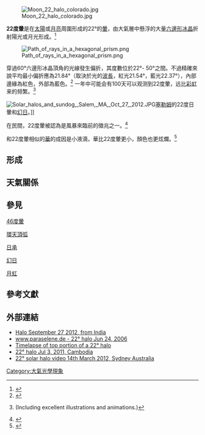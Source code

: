 [[Image:Moon_22_halo_colorado.jpg|thumb]]

'''22度暈'''是在[[太陽|太陽]]或[[月亮|月亮]]周圍形成的22°的[[暈|暈]]，由大氣層中懸浮的大量[[六邊形|六邊形]][[冰晶|冰晶]]折射陽光或月光形成。<ref name="collector">{{cite book | title=The Cloud Collector's Handbook | publisher=Chronicle Books | author=Pretor-Pinney, Gavin | year=2011 | location=San Francisco, California | pages=120 | isbn=978-0-8118-7542-4}}</ref>

[[Image:Path_of_rays_in_a_hexagonal_prism.png|thumb]]

穿過60°六邊形冰晶頂角的光線發生偏折，其度數位於22°- 50°之間。不過精確來說平均最小偏折應為21.84°（取決於光的[[波長|波長]]，紅光21.54°，藍光22.37°），內部邊緣為紅色，外部為藍色。<ref>{{cite web
 |url         = http://hyperphysics.phy-astr.gsu.edu/hbase/atmos/halo22.html
 |title       = The 22° Halo
 |author      = Carl R. Nave
 |publisher   = [[Georgia_State_University|Georgia State University]]
 |date        = 
 |accessdate  = 2007-04-18
 |archiveurl  = https://web.archive.org/web/20070401225341/http://hyperphysics.phy-astr.gsu.edu/hbase/atmos/halo22.html
 |archivedate = 2007-04-01
 |deadurl     = no
}}</ref> 一年中可能会有100天可以观测到22度暈，远比[[彩虹|彩虹]]来的频繁。<ref name="atoptics-circular-halo-formation">{{cite web
 | url = http://www.atoptics.co.uk/halo/circ1.htm
 | title = 22° Halo Formation
 | publisher = Atmospheric Optics
 | accessdate = 2007-04-15
 | author = Les Cowley
 | archive-date = 2021-01-19
 | archive-url = https://web.archive.org/web/20210119122629/https://www.atoptics.co.uk/halo/circ1.htm
 | dead-url = no
 }} (Including excellent illustrations and animations.)</ref>

[[File:Solar_halos_and_sundog,_Salem,_MA,_Oct_27,_2012.JPG|thumb]][[塞勒姆_(马萨诸塞州)|塞勒姆]]的22度日暈和[[幻日|幻日]]。]]

在民間，22度暈被認為是風暴來臨前的徵兆之一。<ref name="7news">{{cite news | url=http://www.thedenverchannel.com/news/30355738/detail.html | title=Nelson: Ring Around Moon Sign Of Approaching Storm | work=The Denver Channel | date=February 1, 2012 | agency=TheDenverChannel.com | accessdate=February 4, 2012 | author=Harrison, Wayne | location=Denver | archive-url=https://web.archive.org/web/20120203100733/http://www.thedenverchannel.com/news/30355738/detail.html | archive-date=2012-02-03 | dead-url=yes }}</ref>

和22度暈相似的[[華_(光象)|華]]的成因是小液滴，華比22度暈更小，顏色也更炫爛。<ref name="atoptics-circular-halo">{{cite web
 | url = http://www.atoptics.co.uk/halo/circular.htm
 | title = 22° Circular halo
 | publisher = Atmospheric Optics
 | accessdate = 2007-04-15
 | author = Les Cowley
 | archive-date = 2020-11-30
 | archive-url = https://web.archive.org/web/20201130070939/https://atoptics.co.uk/halo/circular.htm
 | dead-url = no
 }}</ref>

== 形成 ==

== 天氣關係 ==

== 參見 ==
[[46度暈|46度暈]]

[[環天頂弧|環天頂弧]]

[[日承|日承]]

[[幻日|幻日]]

{{link-en|幻月|Moon dog}}

[[月虹|月虹]]

== 參考文獻 ==
{{Reflist}}

== 外部連結 ==
{{Commons|22°-halo}}

* [http://www.bookspar.com/newsprint/ring-around-the-moon-halo-on-27-september-2012-from-india/ Halo September 27 2012, from India]{{Wayback|url=http://www.bookspar.com/newsprint/ring-around-the-moon-halo-on-27-september-2012-from-india/ |date=20140221132708 }}
* [http://www.paraselene.de?uk:113469 www.paraselene.de - 22° halo Jun 24, 2006]{{Wayback|url=http://www.paraselene.de/?uk:113469 |date=20200809000338 }}
* [http://www.vimeo.com/842169 Timelapse of top portion of a 22° halo]{{Wayback|url=http://www.vimeo.com/842169 |date=20200814114428 }}
* [http://www.brucepeckadventures.com/2011/07/04/whoa-circular-rainbow/ 22° halo Jul 3, 2011, Cambodia]{{Wayback|url=http://www.brucepeckadventures.com/2011/07/04/whoa-circular-rainbow/ |date=20200927130051 }}
* [http://www.youtube.com/watch?v=w6Y1f1GEb0o 22° solar halo video 14th March 2012, Sydney Australia]{{Wayback|url=http://www.youtube.com/watch?v=w6Y1f1GEb0o |date=20190215045808 }}

{{主要天氣現象}}
{{光学}}

{{DEFAULTSORT:22 Halo}}

[[Category:大氣光學現象|Category:大氣光學現象]]